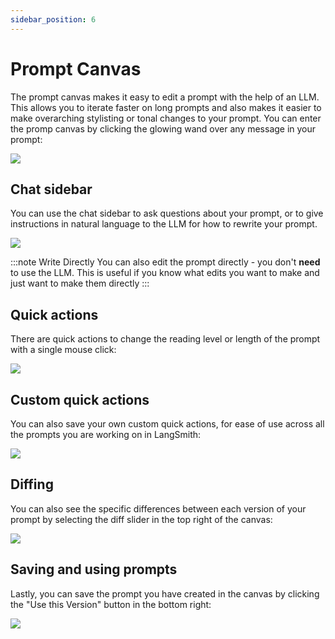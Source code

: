 ```yaml
---
sidebar_position: 6
---
```


# Prompt Canvas

The prompt canvas makes it easy to edit a prompt with the help of an LLM. This allows you to iterate
faster on long prompts and also makes it easier to make overarching stylisting or tonal changes to your prompt.
You can enter the promp canvas by clicking the glowing wand over any message in your prompt:

![](./static/prompt_canvas_open.gif)

## Chat sidebar

You can use the chat sidebar to ask questions about your prompt, or to give instructions in natural language to the LLM for how to rewrite your prompt.

![](./static/prompt_canvas_rewrite.gif)

:::note Write Directly
You can also edit the prompt directly - you don't **need** to use the LLM. This is useful if you know what edits you want to make and just want to make them directly
:::

## Quick actions

There are quick actions to change the reading level or length of the prompt with a single mouse click:

![](./static/prompt_canvas_quick_actions.gif)

## Custom quick actions

You can also save your own custom quick actions, for ease of use across all the prompts you are working on in LangSmith:

![](./static/prompt_canvas_custom_quick_action.gif)

## Diffing

You can also see the specific differences between each version of your prompt by selecting the diff slider in the top right of the canvas:

![](./static/prompt_canvas_diff.gif)

## Saving and using prompts

Lastly, you can save the prompt you have created in the canvas by clicking the "Use this Version" button in the bottom right:

![](./static/prompt_canvas_save.gif)
